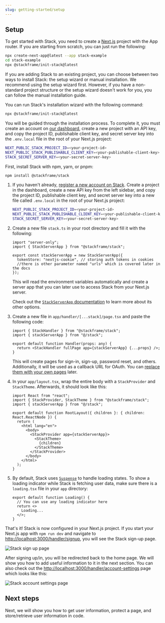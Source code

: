 ```yaml
---
slug: getting-started/setup
---
```


## Setup

To get started with Stack, you need to create a [Next.js](https://nextjs.org/docs) project with the App router. If you are starting from scratch, you can just run the following:
  
```sh title="Terminal"
npx create-next-app@latest --app stack-example
cd stack-example
npx @stackframe/init-stack@latest
```

If you are adding Stack to an existing project, you can choose between two ways to install Stack: the setup wizard or manual installation. We recommend using the setup wizard first. However, if you have a non-standard project structure or the setup wizard doesn't work for you, you can follow the manual installation guide.

<Tabs>
  <Tab title="Setup wizard (Recommended)">

You can run Stack's installation wizard with the following command:

```sh title="Terminal"
npx @stackframe/init-stack@latest
```

You will be guided through the installation process. To complete it, you must create an account on [our dashboard](https://app.stack-auth.com/projects), create a new project with an API key, and copy the project ID, publishable client key, and secret server key into the `.env.local` file in the root of your Next.js project:

```sh title=".env.local"
NEXT_PUBLIC_STACK_PROJECT_ID=<your-project-id>
NEXT_PUBLIC_STACK_PUBLISHABLE_CLIENT_KEY=<your-publishable-client-key>
STACK_SECRET_SERVER_KEY=<your-secret-server-key>
```

  </Tab>

  <Tab title="Manual installation">

First, install Stack with npm, yarn, or pnpm:

```bash title="Terminal"
npm install @stackframe/stack
```

1. If you haven't already, [register a new account on Stack](https://app.stack-auth.com/handler/signup). Create a project in the dashboard, create a new API key from the left sidebar, and copy the project ID, publishable client key, and secret server key into a new file called `.env.local` in the root of your Next.js project:

    ```sh title=".env.local"
    NEXT_PUBLIC_STACK_PROJECT_ID=<your-project-id>
    NEXT_PUBLIC_STACK_PUBLISHABLE_CLIENT_KEY=<your-publishable-client-key>
    STACK_SECRET_SERVER_KEY=<your-secret-server-key>
    ```

2. Create a new file `stack.ts` in your root directory and fill it with the following:
  
    ```tsx title="stack.ts"
    import "server-only";
    import { StackServerApp } from "@stackframe/stack";

    export const stackServerApp = new StackServerApp({
      tokenStore: "nextjs-cookie", // storing auth tokens in cookies
      //there is other parameter named "urls" which is covered later in the docs
    });
    ```
  
    This will read the environment variables automatically and create a server app that you can later use to access Stack from your Next.js server.
    
    Check out the [`StackServerApp` documentation](../sdk/app.mdx) to learn more about its other options.

3. Create a new file in `app/handler/[...stack]/page.tsx` and paste the following code: 

    ```tsx title="app/handler/[...stack]/page.tsx"
    import { StackHandler } from "@stackframe/stack";
    import { stackServerApp } from "@/stack";

    export default function Handler(props: any) {
      return <StackHandler fullPage app={stackServerApp} {...props} />;
    }
    ```

    This will create pages for sign-in, sign-up, password reset, and others. Additionally, it will be used as a callback URL for OAuth. You can [replace them with your own pages](/docs/customization/overview) later.


4. In your `app/layout.tsx`, wrap the entire body with a `StackProvider` and `StackTheme`. Afterwards, it should look like this:

    ```tsx title="app/layout.tsx"
    import React from "react";
    import { StackProvider, StackTheme } from "@stackframe/stack";
    import { stackServerApp } from "@/stack";

    export default function RootLayout({ children }: { children: React.ReactNode }) {
      return (
        <html lang="en">
          <body>
            <StackProvider app={stackServerApp}>
              <StackTheme>
                {children}
              </StackTheme>
            </StackProvider>
          </body>
        </html>
      );
    }
    ```

5. By default, Stack uses [`Suspense`](https://react.dev/reference/react/Suspense) to handle loading states. To show a loading indicator while Stack is fetching user data, make sure there is a `loading.tsx` file in your `app` directory:

    ```tsx title="app/loading.tsx"
    export default function Loading() {
      // You can use any loading indicator here
      return <>
        Loading...
      </>;
    }
    ```
  </Tab>
</Tabs>

That's it! Stack is now configured in your Next.js project. If you start your Next.js app with `npm run dev` and navigate to [http://localhost:3000/handler/signup](http://localhost:3000/handler/signup), you will see the Stack sign-up page.

![Stack sign up page](../imgs/signup-page.png)

After signing up/in, you will be redirected back to the home page. We will show you how to add useful information to it in the next section. You can also check out the [http://localhost:3000/handler/account-settings](http://localhost:3000/handler/account-settings) page which looks like this:

![Stack account settings page](../imgs/account-settings-page.png)



## Next steps

Next, we will show you how to get user information, protect a page, and store/retrieve user information in code.
